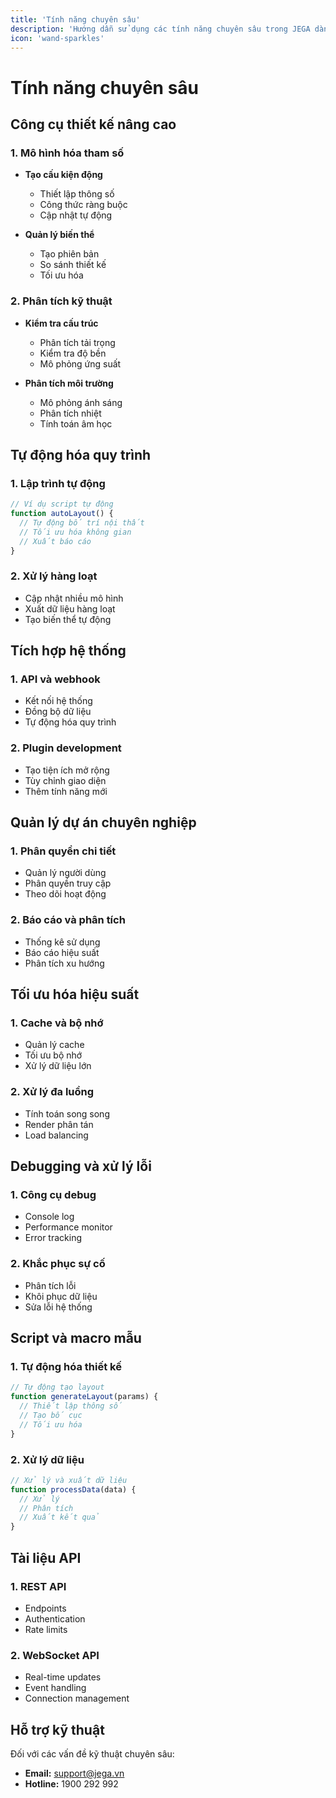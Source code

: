 ```yaml
---
title: 'Tính năng chuyên sâu'
description: 'Hướng dẫn sử dụng các tính năng chuyên sâu trong JEGA dành cho người dùng nâng cao'
icon: 'wand-sparkles'
---
```


# Tính năng chuyên sâu

## Công cụ thiết kế nâng cao

### 1. Mô hình hóa tham số
- **Tạo cấu kiện động**
  - Thiết lập thông số
  - Công thức ràng buộc
  - Cập nhật tự động

- **Quản lý biến thể**
  - Tạo phiên bản
  - So sánh thiết kế
  - Tối ưu hóa

### 2. Phân tích kỹ thuật
- **Kiểm tra cấu trúc**
  - Phân tích tải trọng
  - Kiểm tra độ bền
  - Mô phỏng ứng suất

- **Phân tích môi trường**
  - Mô phỏng ánh sáng
  - Phân tích nhiệt
  - Tính toán âm học

## Tự động hóa quy trình

### 1. Lập trình tự động
```javascript
// Ví dụ script tự động
function autoLayout() {
  // Tự động bố trí nội thất
  // Tối ưu hóa không gian
  // Xuất báo cáo
}
```

### 2. Xử lý hàng loạt
- Cập nhật nhiều mô hình
- Xuất dữ liệu hàng loạt
- Tạo biến thể tự động

## Tích hợp hệ thống

### 1. API và webhook
- Kết nối hệ thống
- Đồng bộ dữ liệu
- Tự động hóa quy trình

### 2. Plugin development
- Tạo tiện ích mở rộng
- Tùy chỉnh giao diện
- Thêm tính năng mới

## Quản lý dự án chuyên nghiệp

### 1. Phân quyền chi tiết
- Quản lý người dùng
- Phân quyền truy cập
- Theo dõi hoạt động

### 2. Báo cáo và phân tích
- Thống kê sử dụng
- Báo cáo hiệu suất
- Phân tích xu hướng

## Tối ưu hóa hiệu suất

### 1. Cache và bộ nhớ
- Quản lý cache
- Tối ưu bộ nhớ
- Xử lý dữ liệu lớn

### 2. Xử lý đa luồng
- Tính toán song song
- Render phân tán
- Load balancing

## Debugging và xử lý lỗi

### 1. Công cụ debug
- Console log
- Performance monitor
- Error tracking

### 2. Khắc phục sự cố
- Phân tích lỗi
- Khôi phục dữ liệu
- Sửa lỗi hệ thống

## Script và macro mẫu

### 1. Tự động hóa thiết kế
```javascript
// Tự động tạo layout
function generateLayout(params) {
  // Thiết lập thông số
  // Tạo bố cục
  // Tối ưu hóa
}
```

### 2. Xử lý dữ liệu
```javascript
// Xử lý và xuất dữ liệu
function processData(data) {
  // Xử lý
  // Phân tích
  // Xuất kết quả
}
```

## Tài liệu API

### 1. REST API
- Endpoints
- Authentication
- Rate limits

### 2. WebSocket API
- Real-time updates
- Event handling
- Connection management

## Hỗ trợ kỹ thuật

Đối với các vấn đề kỹ thuật chuyên sâu:
- **Email:** support@jega.vn
- **Hotline:** 1900 292 992
